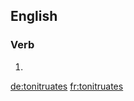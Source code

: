 
==English==

===Verb===
{{head|en}}

# {{en-third-person singular of|tonitruate}}

[[de:tonitruates]]
[[fr:tonitruates]]